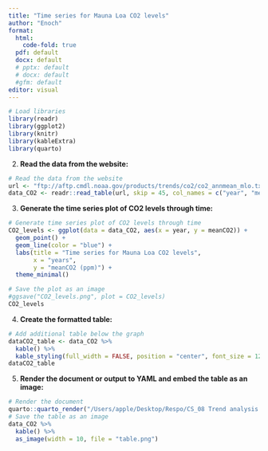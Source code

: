 ```yaml
---
title: "Time series for Mauna Loa CO2 levels"
author: "Enoch"
format: 
  html: 
    code-fold: true
  pdf: default
  docx: default
  # pptx: default
  # docx: default
  #gfm: default
editor: visual
---
```

```r
# Load libraries
library(readr)
library(ggplot2)
library(knitr)
library(kableExtra)
library(quarto)
```
2. **Read the data from the website:**
```r
# Read the data from the website
url <- "ftp://aftp.cmdl.noaa.gov/products/trends/co2/co2_annmean_mlo.txt"
data_CO2 <- readr::read_table(url, skip = 45, col_names = c("year", "meanCO2", "unc"))
```


3. **Generate the time series plot of CO2 levels through time:**
```r
# Generate time series plot of CO2 levels through time
CO2_levels <- ggplot(data = data_CO2, aes(x = year, y = meanCO2)) +
  geom_point() +
  geom_line(color = "blue") +
  labs(title = "Time series for Mauna Loa CO2 levels",
       x = "years",
       y = "meanCO2 (ppm)") +
  theme_minimal()

# Save the plot as an image
#ggsave("CO2_levels.png", plot = CO2_levels)
CO2_levels
```


4. **Create the formatted table:**
```r
# Add additional table below the graph
dataCO2_table <- data_CO2 %>%
  kable() %>%
  kable_styling(full_width = FALSE, position = "center", font_size = 12)
dataCO2_table
```

5. **Render the document or output to YAML and embed the table as an image:**
```r
# Render the document
quarto::quarto_render("/Users/apple/Desktop/Respo/CS_08 Trend analysis of CO2.qmd", output_format = "all")
# Save the table as an image
data_CO2 %>%
  kable() %>%
  as_image(width = 10, file = "table.png")
```




